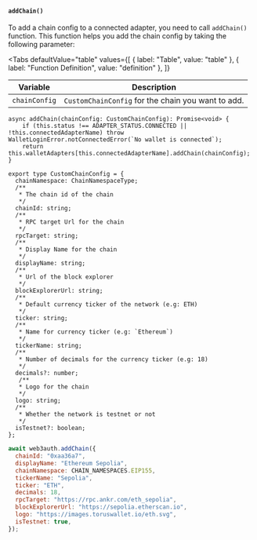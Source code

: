 
#### `addChain()`

To add a chain config to a connected adapter, you need to call `addChain()` function. This function
helps you add the chain config by taking the following parameter:

<Tabs
  defaultValue="table"
  values={[
    { label: "Table", value: "table" },
    { label: "Function Definition", value: "definition" },
  ]}
>

<TabItem value="table">

| Variable      | Description                                        |
| ------------- | -------------------------------------------------- |
| `chainConfig` | `CustomChainConfig` for the chain you want to add. |

</TabItem>

<TabItem value="definition">

```tsx
async addChain(chainConfig: CustomChainConfig): Promise<void> {
    if (this.status !== ADAPTER_STATUS.CONNECTED || !this.connectedAdapterName) throw WalletLoginError.notConnectedError(`No wallet is connected`);
    return this.walletAdapters[this.connectedAdapterName].addChain(chainConfig);
}

export type CustomChainConfig = {
  chainNamespace: ChainNamespaceType;
  /**
   * The chain id of the chain
   */
  chainId: string;
  /**
   * RPC target Url for the chain
   */
  rpcTarget: string;
  /**
   * Display Name for the chain
   */
  displayName: string;
  /**
   * Url of the block explorer
   */
  blockExplorerUrl: string;
  /**
   * Default currency ticker of the network (e.g: ETH)
   */
  ticker: string;
  /**
   * Name for currency ticker (e.g: `Ethereum`)
   */
  tickerName: string;
  /**
   * Number of decimals for the currency ticker (e.g: 18)
   */
  decimals?: number;
   /**
   * Logo for the chain
   */
  logo: string;
  /**
   * Whether the network is testnet or not
   */
  isTestnet?: boolean;
};
```

</TabItem>

</Tabs>

```javascript
await web3auth.addChain({
  chainId: "0xaa36a7",
  displayName: "Ethereum Sepolia",
  chainNamespace: CHAIN_NAMESPACES.EIP155,
  tickerName: "Sepolia",
  ticker: "ETH",
  decimals: 18,
  rpcTarget: "https://rpc.ankr.com/eth_sepolia",
  blockExplorerUrl: "https://sepolia.etherscan.io",
  logo: "https://images.toruswallet.io/eth.svg",
  isTestnet: true,
});
```
